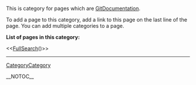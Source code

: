 <!-- #format wiki
 -->
<!-- #language en
 -->

This is category for pages which are [[GitDocumentation]].

To add a page to this category, add a link to this page on the last line of the page. You can add multiple categories to a page.

<b>List of pages in this category:</b>

<<[[FullSearch]]()>>

----
[[CategoryCategory]]

__NOTOC__